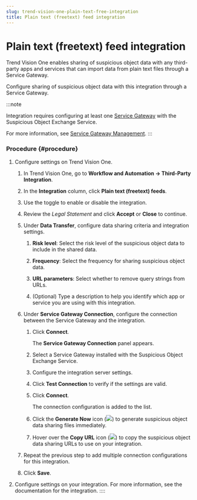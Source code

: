 ```yaml
---
slug: trend-vision-one-plain-text-free-integration
title: Plain text (freetext) feed integration
---
```

# Plain text (freetext) feed integration

Trend Vision One enables sharing of suspicious object data with any third-party apps and services that can import data from plain text files through a Service Gateway.

Configure sharing of suspicious object data with this integration through a Service Gateway.

:::note

Integration requires configuring at least one [Service Gateway](deployment-guides.mdx) with the Suspicious Object Exchange Service.

For more information, see [Service Gateway Management](service-gateway-management.mdx).
:::

### Procedure {#procedure}

1.  Configure settings on Trend Vision One.

    1.  In Trend Vision One, go to **Workflow and Automation → Third-Party Integration**.

    2.  In the **Integration** column, click **Plain text (freetext) feeds**.

    3.  Use the toggle to enable or disable the integration.

    4.  Review the *Legal Statement* and click **Accept** or **Close** to continue.

    5.  Under **Data Transfer**, configure data sharing criteria and integration settings.

        1.  **Risk level**: Select the risk level of the suspicious object data to include in the shared data.

        2.  **Frequency**: Select the frequency for sharing suspicious object data.

        3.  **URL parameters**: Select whether to remove query strings from URLs.

        4.  (Optional) Type a description to help you identify which app or service you are using with this integration.

    6.  Under **Service Gateway Connection**, configure the connection between the Service Gateway and the integration.

        1.  Click **Connect**.

            The **Service Gateway Connection** panel appears.

        2.  Select a Service Gateway installed with the Suspicious Object Exchange Service.

        3.  Configure the integration server settings.

        4.  Click **Test Connection** to verify if the settings are valid.

        5.  Click **Connect**.

            The connection configuration is added to the list.

        6.  Click the **Generate Now** icon (![](/images/GenerateNowIcon=GUID-60CE3573-F37D-4CD3-9E0A-74C7DCBF3525.webp)) to generate suspicious object data sharing files immediately.

        7.  Hover over the **Copy URL** icon (![](/images/ServiceGatewayCopyIcon=GUID-EE08C798-0F99-467B-996A-93D14044BF0E.webp)) to copy the suspicious object data sharing URLs to use on your integration.

    7.  Repeat the previous step to add multiple connection configurations for this integration.

    8.  Click **Save**.

2.  Configure settings on your integration. For more information, see the documentation for the integration.
::::
